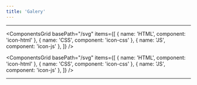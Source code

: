 ```yaml
---
title: 'Galery'
---
```


<hr />

<ComponentsGrid
  basePath="/svg"
  items={[
    { name: 'HTML', component: 'icon-html' },
    { name: 'CSS', component: 'icon-css' },
    { name: 'JS', component: 'icon-js' },
  ]}
/>

<ComponentsGrid
  basePath="/svg"
  items={[
    { name: 'HTML', component: 'icon-html' },
    { name: 'CSS', component: 'icon-css' },
    { name: 'JS', component: 'icon-js' },
  ]}
/>

<hr /> 